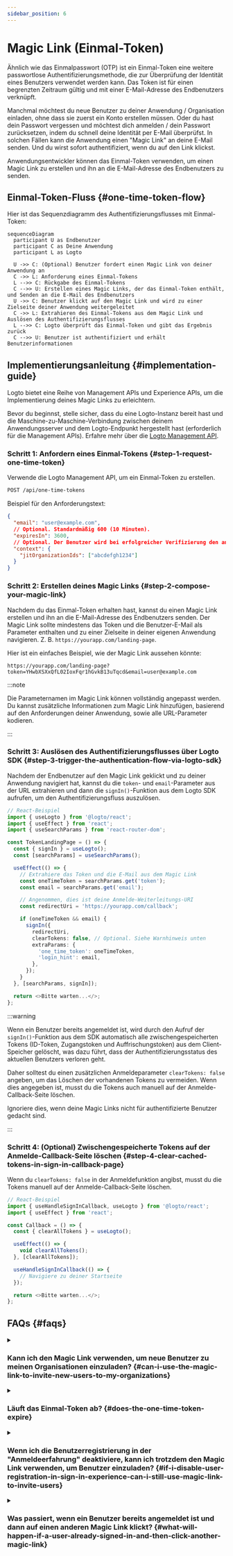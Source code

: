 ```yaml
---
sidebar_position: 6
---
```


# Magic Link (Einmal-Token)


<Availability cloud oss="comingSoon" />

Ähnlich wie das Einmalpasswort (OTP) ist ein Einmal-Token eine weitere passwortlose Authentifizierungsmethode, die zur Überprüfung der Identität eines Benutzers verwendet werden kann. Das Token ist für einen begrenzten Zeitraum gültig und mit einer E-Mail-Adresse des Endbenutzers verknüpft.

Manchmal möchtest du neue Benutzer zu deiner Anwendung / Organisation einladen, ohne dass sie zuerst ein Konto erstellen müssen. Oder du hast dein Passwort vergessen und möchtest dich anmelden / dein Passwort zurücksetzen, indem du schnell deine Identität per E-Mail überprüfst. In solchen Fällen kann die Anwendung einen "Magic Link" an deine E-Mail senden. Und du wirst sofort authentifiziert, wenn du auf den Link klickst.

Anwendungsentwickler können das Einmal-Token verwenden, um einen Magic Link zu erstellen und ihn an die E-Mail-Adresse des Endbenutzers zu senden.

## Einmal-Token-Fluss \{#one-time-token-flow}

Hier ist das Sequenzdiagramm des Authentifizierungsflusses mit Einmal-Token:

```mermaid
sequenceDiagram
  participant U as Endbenutzer
  participant C as Deine Anwendung
  participant L as Logto

  U ->> C: (Optional) Benutzer fordert einen Magic Link von deiner Anwendung an
  C ->> L: Anforderung eines Einmal-Tokens
  L -->> C: Rückgabe des Einmal-Tokens
  C -->> U: Erstellen eines Magic Links, der das Einmal-Token enthält, und Senden an die E-Mail des Endbenutzers
  U ->> C: Benutzer klickt auf den Magic Link und wird zu einer Zielseite deiner Anwendung weitergeleitet
  C ->> L: Extrahieren des Einmal-Tokens aus dem Magic Link und Auslösen des Authentifizierungsflusses
  L -->> C: Logto überprüft das Einmal-Token und gibt das Ergebnis zurück
  C -->> U: Benutzer ist authentifiziert und erhält Benutzerinformationen
```

## Implementierungsanleitung \{#implementation-guide}

Logto bietet eine Reihe von Management APIs und Experience APIs, um die Implementierung deines Magic Links zu erleichtern.

Bevor du beginnst, stelle sicher, dass du eine Logto-Instanz bereit hast und die Maschine-zu-Maschine-Verbindung zwischen deinem Anwendungsserver und dem Logto-Endpunkt hergestellt hast (erforderlich für die Management APIs). Erfahre mehr über die [Logto Management API](/integrate-logto/interact-with-management-api).

### Schritt 1: Anfordern eines Einmal-Tokens \{#step-1-request-one-time-token}

Verwende die Logto Management API, um ein Einmal-Token zu erstellen.

```bash
POST /api/one-time-tokens
```

Beispiel für den Anforderungstext:

```json
{
  "email": "user@example.com",
  // Optional. Standardmäßig 600 (10 Minuten).
  "expiresIn": 3600,
  // Optional. Der Benutzer wird bei erfolgreicher Verifizierung den angegebenen Organisationen zugeordnet.
  "context": {
    "jitOrganizationIds": ["abcdefgh1234"]
  }
}
```

### Schritt 2: Erstellen deines Magic Links \{#step-2-compose-your-magic-link}

Nachdem du das Einmal-Token erhalten hast, kannst du einen Magic Link erstellen und ihn an die E-Mail-Adresse des Endbenutzers senden. Der Magic Link sollte mindestens das Token und die Benutzer-E-Mail als Parameter enthalten und zu einer Zielseite in deiner eigenen Anwendung navigieren. Z. B. `https://yourapp.com/landing-page`.

Hier ist ein einfaches Beispiel, wie der Magic Link aussehen könnte:

```
https://yourapp.com/landing-page?token=YHwbXSXxQfL02IoxFqr1hGvkB13uTqcd&email=user@example.com
```

:::note

Die Parameternamen im Magic Link können vollständig angepasst werden. Du kannst zusätzliche Informationen zum Magic Link hinzufügen, basierend auf den Anforderungen deiner Anwendung, sowie alle URL-Parameter kodieren.

:::

### Schritt 3: Auslösen des Authentifizierungsflusses über Logto SDK \{#step-3-trigger-the-authentication-flow-via-logto-sdk}

Nachdem der Endbenutzer auf den Magic Link geklickt und zu deiner Anwendung navigiert hat, kannst du die `token`- und `email`-Parameter aus der URL extrahieren und dann die `signIn()`-Funktion aus dem Logto SDK aufrufen, um den Authentifizierungsfluss auszulösen.

```typescript title="TokenLandingPage.tsx"
// React-Beispiel
import { useLogto } from '@logto/react';
import { useEffect } from 'react';
import { useSearchParams } from 'react-router-dom';

const TokenLandingPage = () => {
  const { signIn } = useLogto();
  const [searchParams] = useSearchParams();

  useEffect(() => {
    // Extrahiere das Token und die E-Mail aus dem Magic Link
    const oneTimeToken = searchParams.get('token');
    const email = searchParams.get('email');

    // Angenommen, dies ist deine Anmelde-Weiterleitungs-URI
    const redirectUri = 'https://yourapp.com/callback';

    if (oneTimeToken && email) {
      signIn({
        redirectUri,
        clearTokens: false, // Optional. Siehe Warnhinweis unten
        extraParams: {
          'one_time_token': oneTimeToken,
          'login_hint': email,
        },
      });
    }
  }, [searchParams, signIn]);

  return <>Bitte warten...</>;
};
```

:::warning

Wenn ein Benutzer bereits angemeldet ist, wird durch den Aufruf der `signIn()`-Funktion aus dem SDK automatisch alle zwischengespeicherten Tokens (ID-Token, Zugangstoken und Auffrischungstoken) aus dem Client-Speicher gelöscht, was dazu führt, dass der Authentifizierungsstatus des aktuellen Benutzers verloren geht.

Daher solltest du einen zusätzlichen Anmeldeparameter `clearTokens: false` angeben, um das Löschen der vorhandenen Tokens zu vermeiden. Wenn dies angegeben ist, musst du die Tokens auch manuell auf der Anmelde-Callback-Seite löschen.

Ignoriere dies, wenn deine Magic Links nicht für authentifizierte Benutzer gedacht sind.

:::

### Schritt 4: (Optional) Zwischengespeicherte Tokens auf der Anmelde-Callback-Seite löschen \{#step-4-clear-cached-tokens-in-sign-in-callback-page}

Wenn du `clearTokens: false` in der Anmeldefunktion angibst, musst du die Tokens manuell auf der Anmelde-Callback-Seite löschen.

```typescript title="Callback.tsx"
// React-Beispiel
import { useHandleSignInCallback, useLogto } from '@logto/react';
import { useEffect } from 'react';

const Callback = () => {
  const { clearAllTokens } = useLogto();

  useEffect(() => {
    void clearAllTokens();
  }, [clearAllTokens]);

  useHandleSignInCallback(() => {
    // Navigiere zu deiner Startseite
  });

  return <>Bitte warten...</>;
};
```

## FAQs \{#faqs}

<details>

<summary>

### Kann ich den Magic Link verwenden, um neue Benutzer zu meinen Organisationen einzuladen? \{#can-i-use-the-magic-link-to-invite-new-users-to-my-organizations}

</summary>

Ja, du kannst den Magic Link verwenden, um neue Benutzer zu deiner Anwendung sowie zu Organisationen einzuladen. Wenn du neue Benutzer zu deiner Organisation einladen möchtest, gib einfach die `jitOrganizationIds` im Anforderungstext an.

Der Benutzer wird automatisch den Organisationen nach erfolgreicher Verifizierung beitreten, und Standardrollen der Organisation werden zugewiesen. Sieh dir den Abschnitt "Just-in-time provisioning" auf deiner Organisationsdetailseite an und konfiguriere die Standardrollen für deine Organisationen.

</details>

<details>

<summary>

### Läuft das Einmal-Token ab? \{#does-the-one-time-token-expire}

</summary>

Ja, das Einmal-Token läuft nach der angegebenen `expiresIn`-Zeit (in Sekunden) ab. Die Standardablaufzeit beträgt 10 Minuten.

</details>

<details>

<summary>

### Wenn ich die Benutzerregistrierung in der "Anmeldeerfahrung" deaktiviere, kann ich trotzdem den Magic Link verwenden, um Benutzer einzuladen? \{#if-i-disable-user-registration-in-sign-in-experience-can-i-still-use-magic-link-to-invite-users}

</summary>

Ja, du kannst den Magic Link weiterhin verwenden, um Benutzer einzuladen, auch wenn du die Benutzerregistrierung in der "Anmeldeerfahrung" deaktivierst.

</details>

<details>

<summary>

### Was passiert, wenn ein Benutzer bereits angemeldet ist und dann auf einen anderen Magic Link klickt? \{#what-will-happen-if-a-user-already-signed-in-and-then-click-another-magic-link}

</summary>

Es gibt mehrere mögliche Szenarien:

1. Der Benutzer ist bereits angemeldet und klickt dann auf einen Magic Link, der mit dem aktuellen Benutzerkonto verknüpft ist. In diesem Fall wird Logto das Einmal-Token trotzdem überprüfen und den Benutzer bei Bedarf den angegebenen Organisationen zuordnen.
2. Der Benutzer ist bereits angemeldet und klickt dann auf einen Magic Link, der mit einem anderen Konto verknüpft ist. In diesem Fall wird Logto den Benutzer auffordern, als neues Konto fortzufahren oder mit dem aktuellen Konto zur Anwendung zurückzukehren.
   1. Wenn der Benutzer sich entscheidet, als neues Konto fortzufahren, wird Logto nach erfolgreicher Token-Verifizierung zum neuen Konto wechseln.
   2. Wenn der Benutzer sich entscheidet, beim aktuellen Konto zu bleiben, wird Logto das Token nicht überprüfen und zur Anwendung mit dem aktuellen Konto zurückkehren.
3. Wenn dein Anmelde-Prompt auf "login" gesetzt ist oder "login" enthält, wird Logto automatisch das Konto anmelden, das mit dem Einmal-Token verknüpft ist, ohne einen Wechsel vorzuschlagen.

</details>
